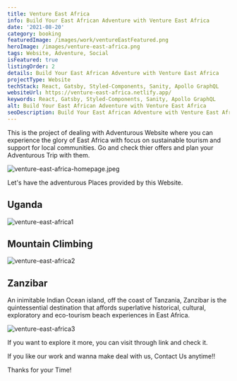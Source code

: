 ```yaml
---
title: Venture East Africa
info: Build Your East African Adventure with Venture East Africa
date: '2021-08-20'
category: booking
featuredImage: /images/work/ventureEastFeatured.png
heroImage: /images/venture-east-africa.png
tags: Website, Adventure, Social
isFeatured: true
listingOrder: 2
details: Build Your East African Adventure with Venture East Africa
projectType: Website
techStack: React, Gatsby, Styled-Components, Sanity, Apollo GraphQL
websiteUrl: https://venture-east-africa.netlify.app/
keywords: React, Gatsby, Styled-Components, Sanity, Apollo GraphQL
alt: Build Your East African Adventure with Venture East Africa
seoDescription: Build Your East African Adventure with Venture East Africa
---
```


This is the project of dealing with Adventurous Website where you can experience the glory of East Africa with focus on sustainable tourism and support for local communities.
Go and check thier offers and plan your Adventurous Trip with them.

![venture-east-africa-homepage.jpeg](../images/venture-east-africa-homepage.jpeg)

Let's have the adventurous Places provided by this Website.

## Uganda

![venture-east-africa1](../images/venture-east-africa1.jpeg)

## Mountain Climbing

![venture-east-africa2](../images/venture-east-africa2.jpeg)

## Zanzibar

An inimitable Indian Ocean island, off the coast of Tanzania, Zanzibar is the quintessential destination that affords superlative historical, cultural, exploratory and eco-tourism beach experiences in East Africa.

![venture-east-africa3](../images/venture-east-africa3.jpeg)

If you want to explore it more, you can visit through link and check it.

If you like our work and wanna make deal with us, Contact Us anytime!!

Thanks for your Time!
